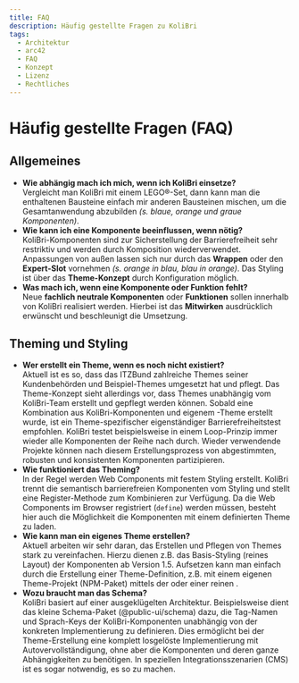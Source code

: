 ```yaml
---
title: FAQ
description: Häufig gestellte Fragen zu KoliBri
tags:
  - Architektur
  - arc42
  - FAQ
  - Konzept
  - Lizenz
  - Rechtliches
---
```



# Häufig gestellte Fragen (FAQ)

## Allgemeines

- **Wie abhängig mach ich mich, wenn ich KoliBri einsetze?**<br/>
  Vergleicht man KoliBri mit einem LEGO®-Set, dann kann man die enthaltenen Bausteine einfach mir anderen Bausteinen mischen, um die Gesamtanwendung abzubilden _(s. blaue, orange und graue Komponenten)_.
- **Wie kann ich eine Komponente beeinflussen, wenn nötig?**<br/>
  KoliBri-Komponenten sind zur Sicherstellung der Barrierefreiheit sehr restriktiv und werden durch Komposition wiederverwendet. Anpassungen von außen lassen sich nur durch das **Wrappen** oder den **Expert-Slot** vornehmen _(s. orange in blau, blau in orange)_. Das Styling ist über das **Theme-Konzept** durch Konfiguration möglich.
- **Was mach ich, wenn eine Komponente oder Funktion fehlt?**<br/>
  Neue **fachlich neutrale Komponenten** oder **Funktionen** sollen innerhalb von KoliBri realisiert werden. Hierbei ist das **Mitwirken** ausdrücklich erwünscht und beschleunigt die Umsetzung.

## Theming und Styling

- **Wer erstellt ein Theme, wenn es noch nicht existiert?**<br/>
  Aktuell ist es so, dass das ITZBund zahlreiche Themes seiner Kundenbehörden und Beispiel-Themes umgesetzt hat und pflegt. Das Theme-Konzept sieht allerdings vor, dass Themes unabhängig vom
  KoliBri-Team erstellt und gepflegt werden können. Sobald eine Kombination aus KoliBri-Komponenten und eigenem -Theme erstellt wurde, ist ein Theme-spezifischer eigenständiger Barrierefreiheitstest
  empfohlen. KoliBri testet beispielsweise in einem Loop-Prinzip immer wieder alle Komponenten der Reihe nach durch. Wieder verwendende Projekte können nach diesem Erstellungsprozess von abgestimmten,
  robusten und konsistenten Komponenten partizipieren.
- **Wie funktioniert das Theming?**<br/>
  In der Regel werden Web Components mit festem Styling erstellt. KoliBri trennt die semantisch barrierefreien Komponenten vom Styling und stellt eine Register-Methode zum Kombinieren zur Verfügung. Da
  die Web Components im Browser registriert (`define`) werden müssen, besteht hier auch die Möglichkeit die Komponenten mit einem definierten Theme zu laden.
- **Wie kann man ein eigenes Theme erstellen?**<br/>
  Aktuell arbeiten wir sehr daran, das Erstellen und Pflegen von Themes stark zu vereinfachen. Hierzu dienen z.B. das Basis-Styling (reines Layout) der Komponenten ab Version 1.5. Aufsetzen kann man einfach
  durch die Erstellung einer Theme-Definition, z.B. mit einem eigenen Theme-Projekt (NPM-Paket) mittels der <KolLink _href="/docs/get-started/erste-schritte" _label="KoliBri-CLI" _target="github"/> oder einer reinen <KolLink _href="https://github.com/public-ui/kolibri/blob/45726c50d7f28c9c595442b2241582816eca5670/packages/create-kolibri/templates/kolibri-library/packages/components/src/global/script.ts#L8" _label="TS-Datei" _target="github"/>.
- **Wozu braucht man das Schema?**<br/>
  KoliBri basiert auf einer ausgeklügelten Architektur. Beispielsweise dient das kleine Schema-Paket (@public-ui/schema) dazu, die Tag-Namen und Sprach-Keys der KoliBri-Komponenten unabhängig von der konkreten
  Implementierung zu definieren. Dies ermöglicht bei der Theme-Erstellung eine komplett losgelöste Implementierung mit Autovervollständigung, ohne aber die Komponenten und deren ganze Abhängigkeiten zu benötigen.
  In speziellen Integrationsszenarien (CMS) ist es sogar notwendig, es so zu machen.
